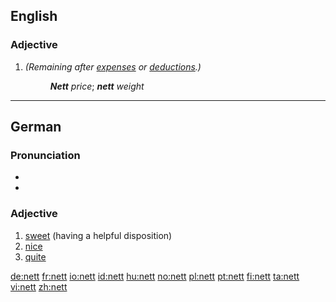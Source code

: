 ==English==

===Adjective===
{{en-adj|-}}

#{{context|dated, especially in the USA}} {{alternative spelling of|[[net]]}} ''(Remaining after [[expense]]s or [[deductions]].)''
#: '''''Nett''' price''; '''''nett''' weight''

----

==German==

===Pronunciation===
* {{IPA|/nɛt/|lang=de}}
* {{audio|De-at-nett.ogg|Audio (Austria)}}

===Adjective===
{{de-adj|netter|nettesten}}

# [[sweet]] (having a helpful disposition)
# [[nice]]
# [[quite]]

[[de:nett]]
[[fr:nett]]
[[io:nett]]
[[id:nett]]
[[hu:nett]]
[[no:nett]]
[[pl:nett]]
[[pt:nett]]
[[fi:nett]]
[[ta:nett]]
[[vi:nett]]
[[zh:nett]]